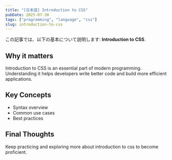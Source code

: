 ```yaml
---
title: "[日本語] Introduction to CSS"
pubDate: 2025-07-30
tags: ["programming", "language", "css"]
slug: introduction-to-css
---
```


この記事では、以下の基本について説明します: **Introduction to CSS**.

## Why it matters

Introduction to CSS is an essential part of modern programming. Understanding it helps developers write better code and build more efficient applications.

## Key Concepts

- Syntax overview
- Common use cases
- Best practices

## Final Thoughts

Keep practicing and exploring more about introduction to css to become proficient.
